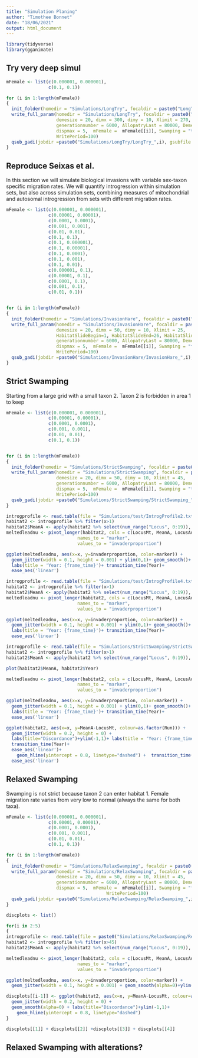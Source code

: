 ```yaml
---
title: "Simulation Planing"
author: "Timothee Bonnet"
date: "18/06/2021"
output: html_document
---
```


```r
library(tidyverse)
library(gganimate)
```


## Try very deep simul

```r
mFemale <- list(c(0.000001, 0.000001),
                c(0.1, 0.1))

for (i in 1:length(mFemale))
{
  init_folder(homedir = "Simulations/LongTry", focaldir = paste0("LongTry_", i))
  write_full_param(homedir = "Simulations/LongTry", focaldir = paste0("LongTry_", i),
                   demesize = 20, dimx = 300, dimy = 10, Xlimit = 270, 
                   generationnumber = 6000, AllopatryLast = 80000, DemeSamplingRatio = 1.0, IndMeanSample = 10,
                   dispmax = 5,  mFemale =  mFemale[[i]], Swamping = "true", RunNumber = 100, 
                   WritePeriod=100)
  qsub_gadi(jobdir =paste0("Simulations/LongTry/LongTry_",i), gsubfile = paste0("gadi_LongTry_",i))
}

```


## Reproduce Seixas et al.

In this section we will simulate biological invasions with variable sex-taxon specific migration rates. 
We will quantify introgression within simulation sets, but also across simulation sets, combining measures of mitochondrial and autosomal introgression from sets with different migration rates.


```r


mFemale <- list(c(0.000001, 0.000001),
                c(0.00001, 0.00001),
                c(0.0001, 0.0001),
                c(0.001, 0.001),
                c(0.01, 0.01),
                c(0.1, 0.1),
                c(0.1, 0.000001),
                c(0.1, 0.00001),
                c(0.1, 0.0001),
                c(0.1, 0.001),
                c(0.1, 0.01),
                c(0.000001, 0.1),
                c(0.00001, 0.1),
                c(0.0001, 0.1),
                c(0.001, 0.1),
                c(0.01, 0.1))


for (i in 1:length(mFemale))
{
  init_folder(homedir = "Simulations/InvasionHare", focaldir = paste0("InvasionHare_", i))
  write_full_param(homedir = "Simulations/InvasionHare", focaldir = paste0("InvasionHare_", i),
                   demesize = 20, dimx = 50, dimy = 10, Xlimit = 25, 
                   HabitatSlideBegin=1, HabitatSlideEnd=26, HabitatSlideDepth=25,
                   generationnumber = 6000, AllopatryLast = 80000, DemeSamplingRatio = 1.0, IndMeanSample = 10,
                   dispmax = 5,  mFemale =  mFemale[[i]], Swamping = "false", RunNumber = 100, LowHybridBound=51,
                   WritePeriod=100)
  qsub_gadi(jobdir =paste0("Simulations/InvasionHare/InvasionHare_",i), gsubfile = paste0("gadi_InvasionHare_",i))
}

```




## Strict Swamping

Starting from a large grid with a small taxon 2. Taxon 2 is forbidden in area 1 to keep 

```r

mFemale <- list(c(0.000001, 0.000001),
                c(0.00001, 0.00001),
                c(0.0001, 0.0001),
                c(0.001, 0.001),
                c(0.01, 0.01),
                c(0.1, 0.1))


for (i in 1:length(mFemale))
{
  init_folder(homedir = "Simulations/StrictSwamping", focaldir = paste0("StrictSwamping_", i))
  write_full_param(homedir = "Simulations/StrictSwamping", focaldir = paste0("StrictSwamping_", i),
                   demesize = 20, dimx = 50, dimy = 10, Xlimit = 45,
                   generationnumber = 6000, AllopatryLast = 80000, DemeSamplingRatio = 1.0, IndMeanSample = 10,
                   dispmax = 5,  mFemale =  mFemale[[i]], Swamping = "true", RunNumber = 100, LowHybridBound=50,
                   WritePeriod=100)
  qsub_gadi(jobdir =paste0("Simulations/StrictSwamping/StrictSwamping_",i), gsubfile = paste0("gadi_StrictSwamping_",i))
}

```


```r
introgprofile <- read.table(file = "Simulations/test/IntrogProfile2.txt", header = T)
habitat2 <- introgprofile %>% filter(x>1)
habitat2$MeanA <- apply(habitat2 %>% select(num_range("Locus", 0:19)), 1, mean)
meltedleadnu <- pivot_longer(habitat2, cols = c(LocusMt, MeanA, LocusAdapt0),
                           names_to = "marker",
                           values_to = "invaderproportion")

ggplot(meltedleadnu, aes(x=x, y=invaderproportion, color=marker)) + 
  geom_jitter(width = 0.1, height = 0.001) + ylim(0,1)+ geom_smooth()+
  labs(title = 'Year: {frame_time}')+ transition_time(Year)+
  ease_aes('linear')
```

```r
introgprofile <- read.table(file = "Simulations/test/IntrogProfile4.txt", header = T)
habitat2 <- introgprofile %>% filter(x>1)
habitat2$MeanA <- apply(habitat2 %>% select(num_range("Locus", 0:19)), 1, mean)
meltedleadnu <- pivot_longer(habitat2, cols = c(LocusMt, MeanA, LocusAdapt0),
                           names_to = "marker",
                           values_to = "invaderproportion")

ggplot(meltedleadnu, aes(x=x, y=invaderproportion, color=marker)) + 
  geom_jitter(width = 0.1, height = 0.001) + ylim(0,1)+ geom_smooth()+
  labs(title = 'Year: {frame_time}')+ transition_time(Year)+
  ease_aes('linear')
```

```r
introgprofile <- read.table(file = "Simulations/StrictSwamping/StrictSwamping_1/IntrogProfile.txt", header = T)
habitat2 <- introgprofile %>% filter(x>1)
habitat2$MeanA <- apply(habitat2 %>% select(num_range("Locus", 0:19)), 1, mean)

plot(habitat2$MeanA, habitat2$Year)

meltedleadnu <- pivot_longer(habitat2, cols = c(LocusMt, MeanA, LocusAdapt0),
                           names_to = "marker",
                           values_to = "invaderproportion")

ggplot(meltedleadnu, aes(x=x, y=invaderproportion, color=marker)) + 
  geom_jitter(width = 0.1, height = 0.001) + ylim(0,1)+ geom_smooth()+
  labs(title = 'Year: {frame_time}')+ transition_time(Year)+
  ease_aes('linear')

ggplot(habitat2, aes(x=x, y=MeanA-LocusMt, colour=as.factor(Run))) + 
  geom_jitter(width = 0.2, height = 0) +
  labs(title="Discordance")+ylim(-1,1)+ labs(title = 'Year: {frame_time}')+ 
  transition_time(Year)+
  ease_aes('linear')+
    geom_hline(yintercept = 0.8, linetype="dashed") +  transition_time(Year)+
  ease_aes('linear')


```



## Relaxed Swamping

Swamping is not strict because taxon 2 can enter habitat 1. Female migration rate varies from very low to normal (always the same for both taxa).


```r
mFemale <- list(c(0.000001, 0.000001),
                c(0.00001, 0.00001),
                c(0.0001, 0.0001),
                c(0.001, 0.001),
                c(0.01, 0.01),
                c(0.1, 0.1))

for (i in 1:length(mFemale))
{
  init_folder(homedir = "Simulations/RelaxSwamping", focaldir = paste0("RelaxSwamping_", i))
  write_full_param(homedir = "Simulations/RelaxSwamping", focaldir = paste0("RelaxSwamping_", i),
                   demesize = 20, dimx = 50, dimy = 10, Xlimit = 45,
                   generationnumber = 6000, AllopatryLast = 80000, DemeSamplingRatio = 1.0, IndMeanSample = 10,
                   dispmax = 5,  mFemale =  mFemale[[i]], Swamping = "false", RunNumber = 100, LowHybridBound=51,
                                      WritePeriod=100)
  qsub_gadi(jobdir =paste0("Simulations/RelaxSwamping/RelaxSwamping_",i), gsubfile = paste0("gadi_RelaxSwamping_",i))
}

```


```r

discplots <- list()

for(i in 2:5)
{
introgprofile <- read.table(file = paste0("Simulations/RelaxSwamping/RelaxSwamping_", i,"/IntrogProfile.txt"), header = T)
habitat2 <- introgprofile %>% filter(x>45)
habitat2$MeanA <- apply(habitat2 %>% select(num_range("Locus", 0:19)), 1, mean)

meltedleadnu <- pivot_longer(habitat2, cols = c(LocusMt, MeanA, LocusAdapt0),
                           names_to = "marker",
                           values_to = "invaderproportion")

ggplot(meltedleadnu, aes(x=x, y=invaderproportion, color=marker)) + 
  geom_jitter(width = 0.1, height = 0.001) + geom_smooth(alpha=0)+ylim(0,1)

discplots[[i-1]] <- ggplot(habitat2, aes(x=x, y=MeanA-LocusMt, colour=as.factor(Run))) + 
  geom_jitter(width = 0.2, height = 0) +
  geom_smooth(alpha=0) + labs(title="Discordance")+ylim(-1,1)+
    geom_hline(yintercept = 0.8, linetype="dashed")
}

discplots[[1]] + discplots[[2]] +discplots[[3]] + discplots[[4]] 

```

## Relaxed Swamping with alterations?

